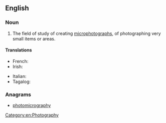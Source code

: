==English==

===Noun===
{{en-noun|-}}

# The field of study of creating [[microphotograph]]s, of photographing very small items or areas.

====Translations====
{{trans-top|field of study}}
* French: {{t+|fr|microphotographie|f}}
* Irish: {{t|ga|micreafótagrafaíocht|f}}
{{trans-mid}}
* Italian: {{t|it|microfotografia|f}}
* Tagalog: {{t|tl|miklarawanan}}
{{trans-bottom}}

===Anagrams===
* [[photomicrography#English|photomicrography]]

[[Category:en:Photography]]